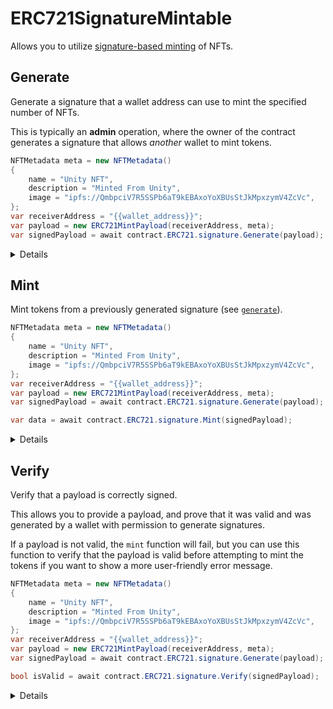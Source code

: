 
# ERC721SignatureMintable

Allows you to utilize [signature-based minting](/glossary/signature-based-minting) of NFTs.

## Generate

Generate a signature that a wallet address can use to mint the specified number of NFTs.

This is typically an **admin** operation, where the owner of the
contract generates a signature that allows _another_ wallet to mint tokens.

```csharp
NFTMetadata meta = new NFTMetadata()
{
    name = "Unity NFT",
    description = "Minted From Unity",
    image = "ipfs://QmbpciV7R5SSPb6aT9kEBAxoYoXBUsStJkMpxzymV4ZcVc",
};
var receiverAddress = "{{wallet_address}}";
var payload = new ERC721MintPayload(receiverAddress, meta);
var signedPayload = await contract.ERC721.signature.Generate(payload);
```

<Details summary="Configuration">

The information you provide to the `generate` method outlines what the signature can be used for.

The `to`, and `metadata` fields are required, while the rest are optional.

#### receiverAddress (required)

The wallet address that can use this signature to mint tokens.

This is to prevent another wallet from intercepting the signature and using it to mint tokens for themselves.

Must be a `string`.

#### metadata (required)

The metadata of the NFT to mint.

Must be an `NFTMetadata` struct
containing metadata that conforms to
the [metadata standards](https://docs.opensea.io/docs/metadata-standards#metadata-structure).

The metadata is uploaded and pinned to IPFS before
the NFT(s) are minted.

</Details>

## Mint

Mint tokens from a previously generated signature (see [`generate`](#generate)).

```csharp
NFTMetadata meta = new NFTMetadata()
{
    name = "Unity NFT",
    description = "Minted From Unity",
    image = "ipfs://QmbpciV7R5SSPb6aT9kEBAxoYoXBUsStJkMpxzymV4ZcVc",
};
var receiverAddress = "{{wallet_address}}";
var payload = new ERC721MintPayload(receiverAddress, meta);
var signedPayload = await contract.ERC721.signature.Generate(payload);

var data = await contract.ERC721.signature.Mint(signedPayload);
```

<Details summary="Configuration">

#### signature (required)

The signature created by the [`generate`](#generate) function.

</Details>

## Verify

Verify that a payload is correctly signed.

This allows you to provide a payload, and prove that it was valid and was generated
by a wallet with permission to generate signatures.

If a payload is not valid, the `mint` function will fail,
but you can use this function to verify that the payload is valid before attempting to mint the tokens
if you want to show a more user-friendly error message.

```csharp
NFTMetadata meta = new NFTMetadata()
{
    name = "Unity NFT",
    description = "Minted From Unity",
    image = "ipfs://QmbpciV7R5SSPb6aT9kEBAxoYoXBUsStJkMpxzymV4ZcVc",
};
var receiverAddress = "{{wallet_address}}";
var payload = new ERC721MintPayload(receiverAddress, meta);
var signedPayload = await contract.ERC721.signature.Generate(payload);

bool isValid = await contract.ERC721.signature.Verify(signedPayload);
```

<Details summary="Configuration">

#### payload (required)

The payload to verify.

### Return Value

Returns `true` if the payload is valid, `false` otherwise.

</Details>
